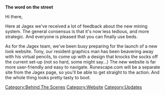 {{update|date = 2 December 2002}}
'''The word on the street'''

Hi there,

Here at Jagex we've received a lot of feedback about the new mining system. The general consensus is that it's now less tedious, and more strategic. And everyone is pleased that you can finally use beds.

As for the Jagex team, we've been busy preparing for the launch of a new look website. Tony, our resident graphics man has been beavering away with his virtual pencils, to come up with a design that knocks the socks off the current set-up (not so hard, some might say...) The new website is far more user-friendly and easy to navigate. Runescape.com will be a separate site from the Jagex page, so you'll be able to get straight to the action. And the whole thing looks pretty tasty to boot.
[[Category:Behind The Scenes]]
[[Category:Website]]
[[Category:Updates]]

